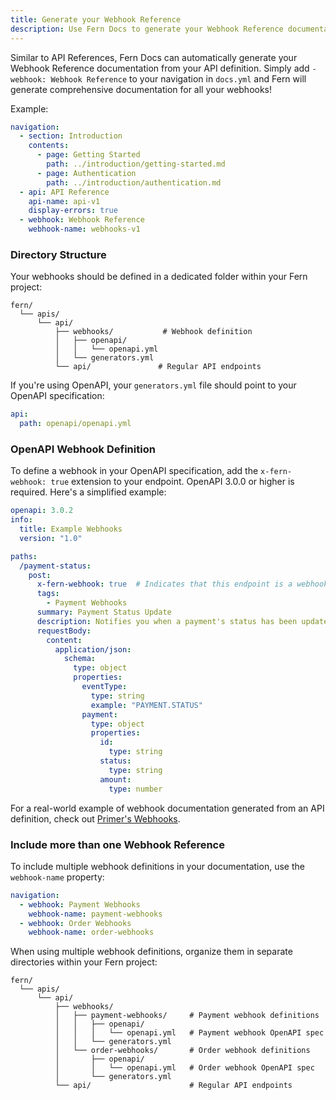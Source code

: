 ---
title: Generate your Webhook Reference
description: Use Fern Docs to generate your Webhook Reference documentation from your API definition, using your choice of either OpenAPI or Fern Definition.
---

Similar to API References, Fern Docs can automatically generate your Webhook Reference documentation from your API definition. Simply add `- webhook: Webhook Reference` to your navigation in `docs.yml` and Fern will generate comprehensive documentation for all your webhooks!

Example:

```yml docs.yml {9-10}
navigation:
  - section: Introduction
    contents:
      - page: Getting Started
        path: ../introduction/getting-started.md
      - page: Authentication
        path: ../introduction/authentication.md
  - api: API Reference
    api-name: api-v1
    display-errors: true
  - webhook: Webhook Reference
    webhook-name: webhooks-v1
```

### Directory Structure
Your webhooks should be defined in a dedicated folder within your Fern project:

```
fern/
  └── apis/
      └── api/
          ├── webhooks/           # Webhook definition
          │   ├── openapi/       
          │   │   └── openapi.yml
          │   └── generators.yml
          └── api/               # Regular API endpoints
```

If you're using OpenAPI, your `generators.yml` file should point to your OpenAPI specification:

```yml generators.yml
api:
  path: openapi/openapi.yml
```

### OpenAPI Webhook Definition
To define a webhook in your OpenAPI specification, add the `x-fern-webhook: true` extension to your endpoint. OpenAPI 3.0.0 or higher is required. Here's a simplified example:

```yaml
openapi: 3.0.2
info:
  title: Example Webhooks
  version: "1.0"

paths:
  /payment-status:
    post:
      x-fern-webhook: true  # Indicates that this endpoint is a webhook
      tags:
        - Payment Webhooks
      summary: Payment Status Update
      description: Notifies you when a payment's status has been updated
      requestBody:
        content:
          application/json:
            schema:
              type: object
              properties:
                eventType:
                  type: string
                  example: "PAYMENT.STATUS"
                payment:
                  type: object
                  properties:
                    id:
                      type: string
                    status:
                      type: string
                    amount:
                      type: number
```

For a real-world example of webhook documentation generated from an API definition, check out [Primer's Webhooks](https://primer.io/docs/api/webhooks/dispute-chargebacks-webhooks/dispute-open-webhook-event).

### Include more than one Webhook Reference
To include multiple webhook definitions in your documentation, use the `webhook-name` property:

```yaml title="docs.yml"
navigation:
  - webhook: Payment Webhooks
    webhook-name: payment-webhooks
  - webhook: Order Webhooks
    webhook-name: order-webhooks
```

When using multiple webhook definitions, organize them in separate directories within your Fern project:

```
fern/
  └── apis/
      └── api/
          ├── webhooks/
          │   ├── payment-webhooks/     # Payment webhook definitions
          │   │   ├── openapi/
          │   │   │   └── openapi.yml   # Payment webhook OpenAPI spec
          │   │   └── generators.yml
          │   └── order-webhooks/       # Order webhook definitions
          │       ├── openapi/
          │       │   └── openapi.yml   # Order webhook OpenAPI spec
          │       └── generators.yml
          └── api/                      # Regular API endpoints
```

